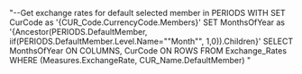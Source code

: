 "--Get exchange rates for default selected member in PERIODS
WITH SET CurCode as '{CUR_Code.CurrencyCode.Members}' 
          SET MonthsOfYear as '{Ancestor(PERIODS.DefaultMember, iif(PERIODS.DefaultMember.Level.Name=""Month"", 1,0)).Children}'
SELECT  MonthsOfYear ON COLUMNS, 
              CurCode ON ROWS
FROM Exchange_Rates
WHERE  (Measures.ExchangeRate, CUR_Name.DefaultMember)
"
